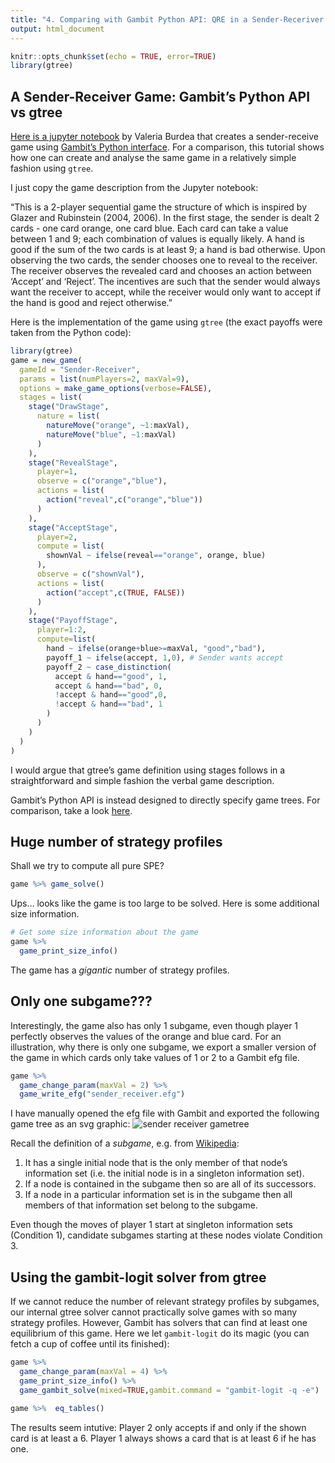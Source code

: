 ```yaml
---
title: "4. Comparing with Gambit Python API: QRE in a Sender-Receriver Game"
output: html_document
---
```


```r
knitr::opts_chunk$set(echo = TRUE, error=TRUE)
library(gtree)
```

## A Sender-Receiver Game: Gambit's Python API vs gtree

[Here is a jupyter notebook](https://nbviewer.jupyter.org/github/gambitproject/gambit/blob/master/contrib/samples/sendrecv.ipynb) by Valeria Burdea that creates a sender-receive game using [Gambit's Python interface](http://www.gambit-project.org/gambit16/16.0.0/pyapi.html). For a comparison, this tutorial shows how one can create and analyse the same game in a relatively simple fashion using `gtree`.

I just copy the game description from the Jupyter notebook:

"This is a 2-player sequential game the structure of which is inspired by Glazer and Rubinstein (2004, 2006). In the first stage, the sender is dealt 2 cards - one card orange, one card blue. Each card can take a value between 1 and 9; each combination of values is equally likely. A hand is good if the sum of the two cards is at least 9; a hand is bad otherwise. Upon observing the two cards, the sender chooses one to reveal to the receiver. The receiver observes the revealed card and chooses an action between 'Accept' and 'Reject'. The incentives are such that the sender would always want the receiver to accept, while the receiver would only want to accept if the hand is good and reject otherwise."

Here is the implementation of the game using `gtree` (the exact payoffs were taken from the Python code):
```r
library(gtree)
game = new_game(
  gameId = "Sender-Receiver",
  params = list(numPlayers=2, maxVal=9),
  options = make_game_options(verbose=FALSE),
  stages = list(
    stage("DrawStage",
      nature = list(
        natureMove("orange", ~1:maxVal),
        natureMove("blue", ~1:maxVal)
      )
    ),
    stage("RevealStage",
      player=1,
      observe = c("orange","blue"),
      actions = list(
        action("reveal",c("orange","blue"))
      )
    ),
    stage("AcceptStage",
      player=2,
      compute = list(
        shownVal ~ ifelse(reveal=="orange", orange, blue)
      ),
      observe = c("shownVal"),
      actions = list(
        action("accept",c(TRUE, FALSE))
      )
    ),
    stage("PayoffStage",
      player=1:2,
      compute=list(
        hand ~ ifelse(orange+blue>=maxVal, "good","bad"), 
        payoff_1 ~ ifelse(accept, 1,0), # Sender wants accept
        payoff_2 ~ case_distinction(
          accept & hand=="good", 1,
          accept & hand=="bad", 0,
          !accept & hand=="good",0,
          !accept & hand=="bad", 1
        )
      )
    )
  )
) 
```

I would argue that gtree's game definition using stages follows in a straightforward and simple fashion the verbal game description. 

Gambit's Python API is instead designed to directly specify game trees. For comparison, take a look [here](https://nbviewer.jupyter.org/github/gambitproject/gambit/blob/master/contrib/samples/sendrecv.ipynb).

## Huge number of strategy profiles

Shall we try to compute all pure SPE?
```r
game %>% game_solve()
```
Ups... looks like the game is too large to be solved. Here is some additional size information.
```r
# Get some size information about the game
game %>% 
  game_print_size_info()
```
The game has a *gigantic* number of strategy profiles. 

## Only one subgame???

Interestingly, the game also has only 1 subgame, even though player 1 perfectly observes the values of the orange and blue card. For an illustration, why there is only one subgame, we export a smaller version of the game in which cards only take values of 1 or 2 to a Gambit efg file.
```r
game %>%
  game_change_param(maxVal = 2) %>%
  game_write_efg("sender_receiver.efg")
```
I have manually opened the efg file with Gambit and exported the following game tree as an svg graphic:
![sender receiver gametree](sender_receiver.svg)

Recall the definition of a *subgame*, e.g. from [Wikipedia](https://en.wikipedia.org/wiki/Subgame):

1. It has a single initial node that is the only member of that node's information set (i.e. the initial node is in a singleton information set).
2. If a node is contained in the subgame then so are all of its successors.
3. If a node in a particular information set is in the subgame then all members of that information set belong to the subgame.

Even though the moves of player 1 start at singleton information sets (Condition 1), candidate subgames starting at these nodes violate Condition 3.

## Using the gambit-logit solver from gtree

If we cannot reduce the number of relevant strategy profiles by subgames, our internal gtree solver cannot practically solve games with so many strategy profiles. However, Gambit has solvers that can find at least one equilibrium of this game. Here we let `gambit-logit` do its magic (you can fetch a cup of coffee until its finished):
```r
game %>%
  game_change_param(maxVal = 4) %>%
  game_print_size_info() %>%
  game_gambit_solve(mixed=TRUE,gambit.command = "gambit-logit -q -e")

game %>%  eq_tables()
```
The results seem intutive: Player 2 only accepts if and only if the shown card is at least a 6. Player 1 always shows a card that is at least 6 if he has one.

